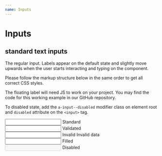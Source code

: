 ```yaml
---
name: Inputs
---
```



# Inputs

## standard text inputs

The regular input. Labels appear on the default state and slightly move upwards when the user starts interacting and typing on the component.

Please follow the markup structure below in the same order to get all correct CSS styles.

The floating label will need JS to work on your project. You may find the code for this working example in our GitHub repository.

To disabled state, add the `a-input--disabled` modifier class on element root and `disabled` attribute on the `<input>` tag.

<Playground>
  <div className="a-input">
    <input id="input1" type="text" aria-labelledby="label1" />
    <label id="label1" htmlFor="input1">Standard</label>
  </div>

  <div className="a-input a-input--validated">
    <input id="input2" type="text" aria-labelledby="label2" defaultValue="Astro Team" />
    <label id="label2" htmlFor="input2">Validated</label>
  </div>

  <div className="a-input a-input--invalid">
    <input id="input3" type="text" aria-labelledby="label3" defaultValue="XYZK2" />
    <label id="label3" htmlFor="input3">Invalid</label>
    <span className="a-input__error">Invalid data</span>
  </div>

  <div className="a-input">
    <input id="input4" type="text" aria-labelledby="label4" defaultValue="Astro Team" />
    <label id="label4" htmlFor="input4">Filled</label>
  </div>

  <div className="a-input a-input--disabled">
    <input id="input5" type="text" aria-labelledby="label5" disabled />
    <label id="label5" htmlFor="input5">Disabled</label>
  </div>
</Playground>

<HandleFloatingLabel />

